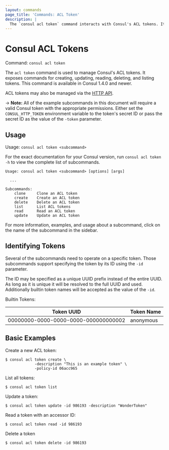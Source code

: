 ```yaml
---
layout: commands
page_title: 'Commands: ACL Token'
description: |
  The `consul acl token` command interacts with Consul's ACL tokens. It exposes commands for creating, updating, reading, deleting, listing, and cloning tokens. Tokens include secrets that can be attached to policies to secure communication in the service mesh.
---
```


# Consul ACL Tokens

Command: `consul acl token`

The `acl token` command is used to manage Consul's ACL tokens.
It exposes commands for creating, updating, reading, deleting, and listing tokens.
This command is available in Consul 1.4.0 and newer.

ACL tokens may also be managed via the [HTTP API](/api-docs/acl/tokens).

-> **Note:** All of the example subcommands in this document will require a valid
Consul token with the appropriate permissions. Either set the
`CONSUL_HTTP_TOKEN` environment variable to the token's secret ID or pass the
secret ID as the value of the `-token` parameter.

## Usage

Usage: `consul acl token <subcommand>`

For the exact documentation for your Consul version, run `consul acl token -h` to view the complete list of subcommands.

```text
Usage: consul acl token <subcommand> [options] [args]

  ...

Subcommands:
    clone     Clone an ACL token
    create    Create an ACL token
    delete    Delete an ACL token
    list      List ACL tokens
    read      Read an ACL token
    update    Update an ACL token
```

For more information, examples, and usage about a subcommand, click on the name
of the subcommand in the sidebar.

## Identifying Tokens

Several of the subcommands need to operate on a specific token. Those
subcommands support specifying the token by its ID using the `-id` parameter.

The ID may be specified as a unique UUID prefix instead of the entire UUID. As
long as it is unique it will be resolved to the full UUID and used. Additionally
builtin token names will be accepted as the value of the `-id`.

Builtin Tokens:

| Token UUID                           | Token Name |
| ------------------------------------ | ---------- |
| 00000000-0000-0000-0000-000000000002 | anonymous  |

## Basic Examples

Create a new ACL token:

```shell-session
$ consul acl token create \
             -description "This is an example token" \
             -policy-id 06acc965
```

List all tokens:

```shell-session
$ consul acl token list
```

Update a token:

```shell-session
$ consul acl token update -id 986193 -description "WonderToken"
```

Read a token with an accessor ID:

```shell-session
$ consul acl token read -id 986193
```

Delete a token

```shell-session
$ consul acl token delete -id 986193
```
